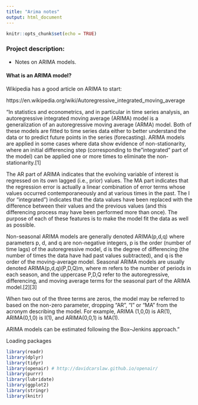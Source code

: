 ---
title: "Arima notes"
output: html_document
---

```{r setup, include=FALSE}
knitr::opts_chunk$set(echo = TRUE)
```


### Project description:

  - Notes on ARIMA models. 
  
#### What is an ARIMA model?

Wikipedia has a good article on ARIMA to start:

https://en.wikipedia.org/wiki/Autoregressive_integrated_moving_average

"In statistics and econometrics, and in particular in time series analysis, an autoregressive integrated moving average (ARIMA) model is a generalization of an autoregressive moving average (ARMA) model. Both of these models are fitted to time series data either to better understand the data or to predict future points in the series (forecasting). ARIMA models are applied in some cases where data show evidence of non-stationarity, where an initial differencing step (corresponding to the "integrated" part of the model) can be applied one or more times to eliminate the non-stationarity.[1]

The AR part of ARIMA indicates that the evolving variable of interest is regressed on its own lagged (i.e., prior) values. The MA part indicates that the regression error is actually a linear combination of error terms whose values occurred contemporaneously and at various times in the past. The I (for "integrated") indicates that the data values have been replaced with the difference between their values and the previous values (and this differencing process may have been performed more than once). The purpose of each of these features is to make the model fit the data as well as possible.

Non-seasonal ARIMA models are generally denoted ARIMA(p,d,q) where parameters p, d, and q are non-negative integers, p is the order (number of time lags) of the autoregressive model, d is the degree of differencing (the number of times the data have had past values subtracted), and q is the order of the moving-average model. Seasonal ARIMA models are usually denoted ARIMA(p,d,q)(P,D,Q)m, where m refers to the number of periods in each season, and the uppercase P,D,Q refer to the autoregressive, differencing, and moving average terms for the seasonal part of the ARIMA model.[2][3]

When two out of the three terms are zeros, the model may be referred to based on the non-zero parameter, dropping "AR", "I" or "MA" from the acronym describing the model. For example, ARIMA (1,0,0) is AR(1), ARIMA(0,1,0) is I(1), and ARIMA(0,0,1) is MA(1).

ARIMA models can be estimated following the Box–Jenkins approach."

Loading packages
```{r , warning= FALSE, message= FALSE}
library(readr)
library(dplyr)
library(tidyr)
library(openair) # http://davidcarslaw.github.io/openair/
library(purrr)
library(lubridate)
library(ggplot2)
library(stringr)
library(knitr)

```

